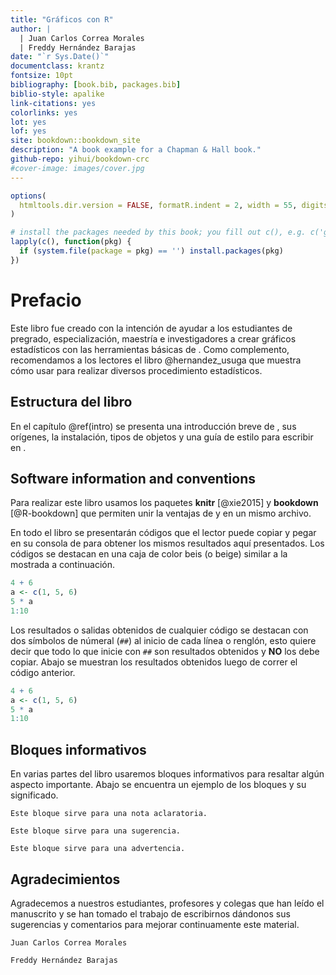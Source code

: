 ```yaml
--- 
title: "Gráficos con R"
author: |
  | Juan Carlos Correa Morales
  | Freddy Hernández Barajas
date: "`r Sys.Date()`"
documentclass: krantz
fontsize: 10pt
bibliography: [book.bib, packages.bib]
biblio-style: apalike
link-citations: yes
colorlinks: yes
lot: yes
lof: yes
site: bookdown::bookdown_site
description: "A book example for a Chapman & Hall book."
github-repo: yihui/bookdown-crc
#cover-image: images/cover.jpg
---
```


```r
options(
  htmltools.dir.version = FALSE, formatR.indent = 2, width = 55, digits = 4
)

# install the packages needed by this book; you fill out c(), e.g. c('ggplot2', 'dplyr')
lapply(c(), function(pkg) {
  if (system.file(package = pkg) == '') install.packages(pkg)
})
```

# Prefacio {-}

Este libro fue creado con la intención de ayudar a los estudiantes de pregrado, especialización, maestría e investigadores a crear gráficos estadísticos con las herramientas básicas de \proglang{R}. Como complemento, recomendamos a los lectores el libro @hernandez_usuga que muestra cómo usar \proglang{R} para realizar diversos procedimiento estadísticos.

## Estructura del libro {-}

En el capítulo \@ref(intro) se presenta una introducción breve de \proglang{R}, sus orígenes, la instalación, tipos de objetos y una guía de estilo para escribir en \proglang{R}.

## Software information and conventions {-}

Para realizar este libro usamos los paquetes **knitr**\index{knitr} [@xie2015] y **bookdown**\index{bookdown} [@R-bookdown] que permiten unir la ventajas de \LaTeX y \proglang{R} en un mismo archivo.

En todo el libro se presentarán códigos que el lector puede copiar y pegar en su consola de \proglang{R} para obtener los mismos resultados aquí presentados. Los códigos se destacan en una caja de color beis (o beige) similar a la mostrada a continuación.

```r
4 + 6
a <- c(1, 5, 6)
5 * a
1:10
```

Los resultados o salidas obtenidos de cualquier código se destacan con dos símbolos de númeral (`##`) al inicio de cada línea o renglón, esto quiere decir que todo lo que inicie con `##` son resultados obtenidos y __NO__ los debe copiar. Abajo se muestran los resultados obtenidos luego de correr el código anterior.

```r
4 + 6
a <- c(1, 5, 6)
5 * a
1:10
```

## Bloques informativos {-}
En varias partes del libro usaremos bloques informativos para resaltar algún aspecto importante. Abajo se encuentra un ejemplo de los bloques y su significado.

```block2
Este bloque sirve para una nota aclaratoria.
```

```block2
Este bloque sirve para una sugerencia.
```

```block2
Este bloque sirve para una advertencia.
```

## Agradecimientos {-}

Agradecemos a nuestros estudiantes, profesores y colegas que han leído el manuscrito y se han tomado el trabajo de escribirnos dándonos sus sugerencias y comentarios para mejorar continuamente este material.

```block2
Juan Carlos Correa Morales 

Freddy Hernández Barajas
```

